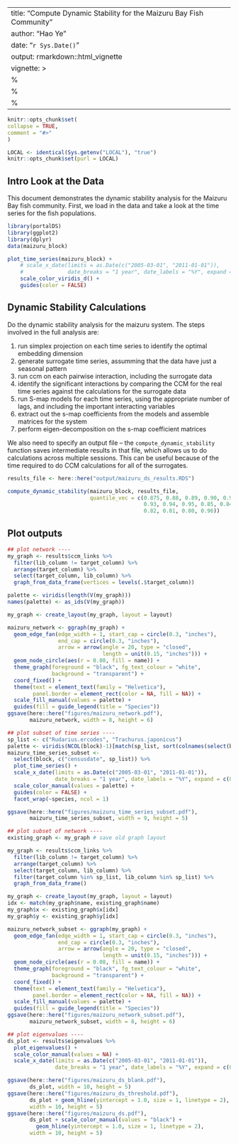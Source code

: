 ---
title: "Compute Dynamic Stability for the Maizuru Bay Fish Community"
author: "Hao Ye"
date: "`r Sys.Date()`"
output: rmarkdown::html_vignette
vignette: >
%\VignetteIndexEntry{Vignette Title}
  %\VignetteEngine{knitr::rmarkdown_notangle}
  %\VignetteEncoding{UTF-8}
  ---
  
  ```r
knitr::opts_chunk$set(
collapse = TRUE,
comment = "#>"
)
```

```r
LOCAL <- identical(Sys.getenv("LOCAL"), "true")
knitr::opts_chunk$set(purl = LOCAL)
```


## Intro Look at the Data

This document demonstrates the dynamic stability analysis for the Maizuru Bay fish community. First, we load in the data and take a look at the time series for the fish populations.

```r
library(portalDS)
library(ggplot2)
library(dplyr)
data(maizuru_block)

plot_time_series(maizuru_block) +
    # scale_x_date(limits = as.Date(c("2005-03-01", "2011-01-01")),
    #              date_breaks = "1 year", date_labels = "%Y", expand = c(0.01, 0)) +
    scale_color_viridis_d() +
    guides(color = FALSE)
```

## Dynamic Stability Calculations

Do the dynamic stability analysis for the maizuru system. The steps involved in the full analysis are:

1. run simplex projection on each time series to identify the optimal embedding dimension
2. generate surrogate time series, assumming that the data have just a seasonal pattern
3. run ccm on each pairwise interaction, including the surrogate data
4. identify the significant interactions by comparing the CCM for the real time series against the calculations for the surrogate data
5. run S-map models for each time series, using the appropriate number of lags, and including the important interacting variables
6. extract out the s-map coefficients from the models and assemble matrices for the system
7. perform eigen-decomposition on the s-map coefficient matrices

We also need to specify an output file -- the `compute_dynamic_stability` function saves intermediate results in that file, which allows us to do calculations across multiple sessions. This can be useful because of the time required to do CCM calculations for all of the surrogates.

```r
results_file <- here::here("output/maizuru_ds_results.RDS")

compute_dynamic_stability(maizuru_block, results_file, 
                          quantile_vec = c(0.875, 0.88, 0.89, 0.90, 0.91, 0.92, 
                                           0.93, 0.94, 0.95, 0.85, 0.84, 0.83, 
                                           0.82, 0.81, 0.80, 0.96))
```

## Plot outputs

```r

## plot network ----
my_graph <- results$ccm_links %>%
  filter(lib_column != target_column) %>%
  arrange(target_column) %>%
  select(target_column, lib_column) %>%
  graph_from_data_frame(vertices = levels(.$target_column))

palette <- viridis(length(V(my_graph)))
names(palette) <- as_ids(V(my_graph))

my_graph <- create_layout(my_graph, layout = layout)

maizuru_network <- ggraph(my_graph) +
  geom_edge_fan(edge_width = 1, start_cap = circle(0.3, "inches"),
                end_cap = circle(0.3, "inches"),
                arrow = arrow(angle = 20, type = "closed",
                              length = unit(0.15, "inches"))) +
  geom_node_circle(aes(r = 0.08, fill = name)) +
  theme_graph(foreground = "black", fg_text_colour = "white",
              background = "transparent") +
  coord_fixed() +
  theme(text = element_text(family = "Helvetica"),
        panel.border = element_rect(color = NA, fill = NA)) +
  scale_fill_manual(values = palette) +
  guides(fill = guide_legend(title = "Species"))
ggsave(here::here("figures/maizuru_network.pdf"),
       maizuru_network, width = 8, height = 6)

## plot subset of time series ----
sp_list <- c("Rudarius.ercodes", "Trachurus.japonicus")
palette <- viridis(NCOL(block)-1)[match(sp_list, sort(colnames(select(block, -censusdate))))]
maizuru_time_series_subset <-
  select(block, c("censusdate", sp_list)) %>%
  plot_time_series() +
  scale_x_date(limits = as.Date(c("2005-03-01", "2011-01-01")),
               date_breaks = "1 year", date_labels = "%Y", expand = c(0.01, 0)) +
  scale_color_manual(values = palette) +
  guides(color = FALSE) +
  facet_wrap(~species, ncol = 1)

ggsave(here::here("figures/maizuru_time_series_subset.pdf"),
       maizuru_time_series_subset, width = 9, height = 5)

## plot subset of network ----
existing_graph <- my_graph # save old graph layout

my_graph <- results$ccm_links %>%
  filter(lib_column != target_column) %>%
  arrange(target_column) %>%
  select(target_column, lib_column) %>%
  filter(target_column %in% sp_list, lib_column %in% sp_list) %>%
  graph_from_data_frame()

my_graph <- create_layout(my_graph, layout = layout)
idx <- match(my_graph$name, existing_graph$name)
my_graph$x <- existing_graph$x[idx]
my_graph$y <- existing_graph$y[idx]

maizuru_network_subset <- ggraph(my_graph) +
  geom_edge_fan(edge_width = 1, start_cap = circle(0.3, "inches"),
                end_cap = circle(0.3, "inches"),
                arrow = arrow(angle = 20, type = "closed",
                              length = unit(0.15, "inches"))) +
  geom_node_circle(aes(r = 0.08, fill = name)) +
  theme_graph(foreground = "black", fg_text_colour = "white",
              background = "transparent") +
  coord_fixed() +
  theme(text = element_text(family = "Helvetica"),
        panel.border = element_rect(color = NA, fill = NA)) +
  scale_fill_manual(values = palette) +
  guides(fill = guide_legend(title = "Species"))
ggsave(here::here("figures/maizuru_network_subset.pdf"),
       maizuru_network_subset, width = 8, height = 6)

## plot eigenvalues ----
ds_plot <- results$eigenvalues %>%
  plot_eigenvalues() +
  scale_color_manual(values = NA) +
  scale_x_date(limits = as.Date(c("2005-03-01", "2011-01-01")),
               date_breaks = "1 year", date_labels = "%Y", expand = c(0.01, 0))

ggsave(here::here("figures/maizuru_ds_blank.pdf"),
       ds_plot, width = 10, height = 5)
ggsave(here::here("figures/maizuru_ds_threshold.pdf"),
       ds_plot + geom_hline(yintercept = 1.0, size = 1, linetype = 2),
       width = 10, height = 5)
ggsave(here::here("figures/maizuru_ds.pdf"),
       ds_plot + scale_color_manual(values = "black") +
         geom_hline(yintercept = 1.0, size = 1, linetype = 2),
       width = 10, height = 5)

```
